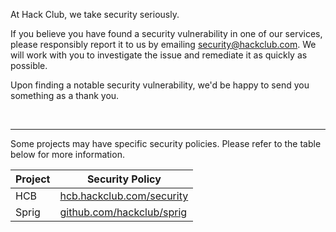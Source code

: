 At Hack Club, we take security seriously.

If you believe you have found a security vulnerability in one of our services,
please responsibly report it to us by emailing
[security@hackclub.com](mailto:security@hackclub.com). We will work with you to
investigate the issue and remediate it as quickly as possible.

Upon finding a notable security vulnerability, we'd be happy to send you
something as a thank you.

<br />

---

Some projects may have specific security policies. Please refer to the table below for more information.

| Project | Security Policy                                                                     |
| ------- | ----------------------------------------------------------------------------------- |
| HCB     | [hcb.hackclub.com/security](https://hcb.hackclub.com/security)                      |
| Sprig   | [github.com/hackclub/sprig](https://github.com/hackclub/sprig?tab=security-ov-file) |
